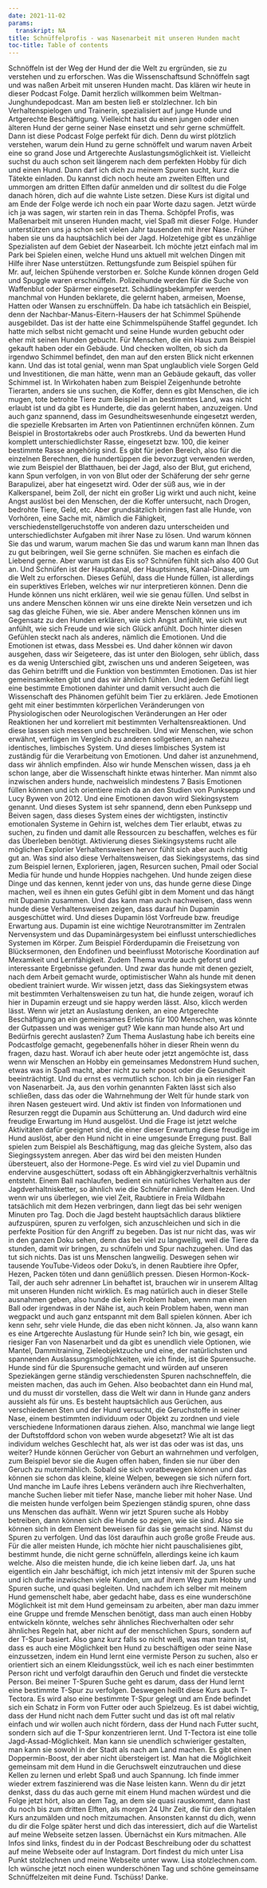 ```yaml
---
date: 2021-11-02
params:
  transkript: NA
title: Schnüffelprofis - was Nasenarbeit mit unseren Hunden macht
toc-title: Table of contents
---
```


 Schnöffeln ist der Weg der Hund der die Welt zu ergründen, sie zu verstehen und zu erforschen. Was die Wissenschaftsund Schnöffeln sagt und was naßen Arbeit mit unseren Hunden macht. Das klären wir heute in dieser Podcast Folge. Damit herzlich willkommen beim Weltman-Junghundepodcast. Man am besten ließ er stolzlechner. Ich bin Verhaltenspielogen und Trainerin, spezialisiert auf junge Hunde und Artgerechte Beschäftigung. Vielleicht hast du einen jungen oder einen älteren Hund der gerne seiner Nase einsetzt und sehr gerne schmüffelt. Dann ist diese Podcast Folge perfekt für dich. Denn du wirst plötzlich verstehen, warum dein Hund zu gerne schnöffelt und warum naven Arbeit eine so grand Jose und Artgerechte Auslastungsmöglichkeit ist. Vielleicht suchst du auch schon seit längerem nach dem perfekten Hobby für dich und einen Hund. Dann darf ich dich zu meinem Spuren sucht, kurz die Tätekte einladen. Du kannst dich noch heute am zweiten Elften und ummorgen am dritten Elften dafür anmelden und dir solltest du die Folge danach hören, dich auf die wahnte Liste setzen. Diese Kurs ist digital und am Ende der Folge werde ich noch ein paar Worte dazu sagen. Jetzt würde ich ja was sagen, wir starten rein in das Thema. Schöpfel Profis, was Maßenarbeit mit unseren Hunden macht, viel Spaß mit dieser Folge. Hunder unterstützen uns ja schon seit vielen Jahr tausenden mit ihrer Nase. Früher haben sie uns da hauptsächlich bei der Jagd. Holzetehige gibt es unzählige Spezialisten auf dem Gebiet der Nasearbeit. Ich möchte jetzt einfach mal im Park bei Spielen einen, welche Hund uns aktuell mit welchen Dingen mit Hilfe ihrer Nase unterstützen. Rettungsfunde zum Beispiel spühen für Mr. auf, leichen Spühende verstorben er. Solche Kunde können drogen Geld und Spuggle waren erschnüffeln. Polizeihunde werden für die Suche von Waffenblut oder Spärmer eingesetzt. Schädlingsbekämpfer werden manchmal von Hunden beklarete, die gelernt haben, armeisen, Moense, Hatten oder Wansen zu erschnüffeln. Da habe ich tatsächlich ein Beispiel, denn der Nachbar-Manus-Eitern-Hausers der hat Schimmel Spühende ausgebildet. Das ist der hatte eine Schimmelspühende Staffel gegundet. Ich hatte mich selbst nicht gemacht und seine Hunde wurden gebucht oder eher mit seinen Hunden gebucht. Für Menschen, die ein Haus zum Beispiel gekauft haben oder ein Gebäude. Und checken wollten, ob sich da irgendwo Schimmel befindet, den man auf den ersten Blick nicht erkennen kann. Und das ist total genial, wenn man Spat unglaublich viele Sorgen Geld und Investitionen, die man hätte, wenn man an Gebäude gekauft, das voller Schimmel ist. In Wirkohaten haben zum Beispiel Zeigenhunde betrohte Tierarten, anders sie uns suchen, die Koffer, denn es gibt Menschen, die ich mugen, tote betrohte Tiere zum Beispiel in an bestimmtes Land, was nicht erlaubt ist und da gibt es Hunderte, die das gelernt haben, anzuzeigen. Und auch ganz spannend, dass im Gesundheitswesenhunde eingesetzt werden, die spezielle Krebsarten im Arten von Patientinnen erchnüfen können. Zum Beispiel in Brostortakrebs oder auch Prostkrebs. Und da bewerten Hund komplett unterschiedlichster Rasse, eingesetzt bzw. 100, die keiner bestimmte Rasse angehörig sind. Es gibt für jeden Bereich, also für die einzelnen Berechnen, die hundertüppen die bevorzugt verwenden werden, wie zum Beispiel der Blatthauen, bei der Jagd, also der Blut, gut erichend, kann Spun verfolgen, in von von Blut oder der Schäferung der sehr gerne Barapulizei, aber hat eingesetzt wird. Oder der süß aus, wie in der Kalkerspanel, beim Zoll, der nicht ein großer Lig wirkt und auch nicht, keine Angst auslöst bei den Menschen, der die Koffer untersucht, nach Drogen, bedrohte Tiere, Geld, etc. Aber grundsätzlich bringen fast alle Hunde, von Vorhören, eine Sache mit, nämlich die Fähigkeit, verschiedenstellgeruchstoffe von anderen dazu unterscheiden und unterschiedlichster Aufgaben mit ihrer Nase zu lösen. Und warum können Sie das und warum, warum machen Sie das und warum kann man Ihnen das zu gut beibringen, weil Sie gerne schnüfen. Sie machen es einfach die Liebend gerne. Aber warum ist das Eis so? Schnüfen fühlt sich also 400 Gut an. Und Schnüfen ist der Hauptkanal, der Hauptsinnes, Kanal-Dinase, um die Welt zu erforschen. Dieses Gefühl, dass die Hunde füllen, ist allerdings ein superktives Erleben, welches wir nur interpretieren können. Denn die Hunde können uns nicht erklären, weil wie sie genau füllen. Und selbst in uns andere Menschen können wir uns eine direkte Nein versetzen und ich sag das gleiche Fühen, wie sie. Aber andere Menschen können uns im Gegensatz zu den Hunden erklären, wie sich Angst anfühlt, wie sich wut anfühlt, wie sich Freude und wie sich Glück anfühlt. Doch hinter diesen Gefühlen steckt nach als anderes, nämlich die Emotionen. Und die Emotionen ist etwas, dass Messbei es. Und daher können wir davon ausgehen, dass wir Seigeteere, das ist unter den Biologen, sehr üblich, dass es da wenig Unterschied gibt, zwischen uns und anderen Seigeteen, was das Gehirn betrifft und die Funktion von bestimmten Emotionen. Das ist hier gemeinsamkeiten gibt und das wir ähnlich fühlen. Und jedem Gefühl liegt eine bestimmte Emotionen dahinter und damit versucht auch die Wissenschaft des Phänomen gefühlt beim Tier zu erklären. Jede Emotionen geht mit einer bestimmten körperlichen Veränderungen von Physiologischen oder Neurologischen Veränderungen an Her oder Reaktionen her und korreliert mit bestimmten Verhaltensreaktionen. Und diese lassen sich messen und beschreiben. Und wir Menschen, wie schon erwähnt, verfügen im Vergleich zu anderen sollgetieren, an nahezu identisches, limbisches System. Und dieses limbisches System ist zuständig für die Verarbeitung von Emotionen. Und daher ist anzunehmend, dass wir ähnlich empfinden. Also wir hunde Menschen wissen, dass ja eh schon lange, aber die Wissenschaft hinkte etwas hinterher. Man nimmt also inzwischen anders hunde, nachweislich mindestens 7 Basis Emotionen füllen können und ich orientiere mich da an den Studien von Punksepp und Lucy Bywen von 2012. Und eine Emotionen davon wird Siekingsystem genannt. Und dieses System ist sehr spannend, denn eben Punksepp und Beiven sagen, dass dieses System eines der wichtigsten, instinctiv emotionalen Systeme in Gehirn ist, welches dem Tier erlaubt, etwas zu suchen, zu finden und damit alle Ressourcen zu beschaffen, welches es für das Überleben benötigt. Aktivierung dieses Siekingsystems rucht alle möglichen Explorier Verhaltensweisen hervor fühlt sich aber auch richtig gut an. Was sind also diese Verhaltensweisen, das Siekingsystems, das sind zum Beispiel lernen, Explorieren, jagen, Resurcen suchen, Pmail oder Social Media für hunde und hunde Hoppies nachgehen. Und hunde zeigen diese Dinge und das kennen, kennt jeder von uns, das hunde gerne diese Dinge machen, weil es ihnen ein gutes Gefühl gibt in dem Moment und das hängt mit Dupamin zusammen. Und das kann man auch nachweisen, dass wenn hunde diese Verhaltensweisen zeigen, dass darauf hin Dupamin ausgeschüttet wird. Und dieses Dupamin löst Vorfreude bzw. freudige Erwartung aus. Dupamin ist eine wichtige Neurotransmitter im Zentralen Nervensystem und das Dupaminärgesystem bei einflusst unterschiedliches Systemen im Körper. Zum Beispiel Förderdupamin die Freisetzung von Blücksermonen, den Endofinen und beeinflusst Motorische Koordination auf Mexamkeit und Lernfähigkeit. Zudem Thema wurde auch geforst und interessante Ergebnisse gefunden. Und zwar das hunde mit denen gezielt, nach dem Arbeit gemacht wurde, optimistischer Wahn als hunde mit denen obedient trainiert wurde. Wir wissen jetzt, dass das Siekingsystem etwas mit bestimmten Verhaltensweisen zu tun hat, die hunde zeigen, worauf ich hier in Dupamin erzeugt und sie happy werden lässt. Also, klicch werden lässt. Wenn wir jetzt an Auslastung denken, an eine Artgerechte Beschäftigung an ein gemeinsames Erlebnis für 100 Menschen, was könnte der Gutpassen und was weniger gut? Wie kann man hunde also Art und Bedürfnis gerecht auslasten? Zum Thema Auslastung habe ich bereits eine Podcastfolge gemacht, gegebenenfalls höher in dieser Rhein wenn du fragen, dazu hast. Worauf ich aber heute oder jetzt angemöchte ist, dass wenn wir Menschen an Hobby ein gemeinsames Medonstrem Hund suchen, etwas was in Spaß macht, aber nicht zu sehr poost oder die Gesundheit beeinträchtigt. Und du ernst es vermutlich schon. Ich bin ja ein riesiger Fan von Nasenarbeit. Ja, aus den vorhin genannten Fakten lässt sich also schließen, dass das oder die Wahrnehmung der Welt für hunde stark von ihren Nasen gesteuert wird. Und aktiv ist finden von Informationen und Resurzen reggt die Dupamin aus Schütterung an. Und dadurch wird eine freudige Erwartung im Hund ausgelöst. Und die Frage ist jetzt welche Aktivitäten dafür geeignet sind, die einer dieser Erwartung diese freudige im Hund auslöst, aber den Hund nicht in eine umgesunde Erregung pust. Ball spielen zum Beispiel als Beschäftigung, mag das gleiche System, also das Siegingssystem anregen. Aber das wird bei den meisten Hunden übersteuert, also der Hormone-Pege. Es wird viel zu viel Dupamin und endervine ausgeschüttert, sodass oft ein Abhängigkerzverhaltnis verhältnis entsteht. Einem Ball nachlaufen, bedient ein natürliches Verhalten aus der Jagdverhaltnisketter, so ähnlich wie die Schnüfer nämlich dem Hezen. Und wenn wir uns überlegen, wie viel Zeit, Raubtiere in Freia Wildbahn tatsächlich mit dem Hezen verbringen, dann liegt das bei sehr wenigen Minuten pro Tag. Doch die Jagd besteht hauptsächlich daraus bliktiere aufzuspüren, spuren zu verfolgen, sich anzuschleichen und sich in die perfekte Position für den Angriff zu begeben. Das ist nur nicht das, was wir in den ganzen Doku sehen, denn das bei viel zu langweilig, weil die Tiere da stunden, damit wir bringen, zu schnüfeln und Spur nachzugehen. Und das tut sich nichts. Das ist uns Menschen langweilig. Deswegen sehen wir tausende YouTube-Videos oder Doku's, in denen Raubtiere ihre Opfer, Hezen, Packen töten und dann genüßlich pressen. Diesen Hormon-Kock-Tail, der auch sehr adrenner Lin behaftet ist, brauchen wir in unserem Alltag mit unseren Hunden nicht wirklich. Es mag natürlich auch in dieser Stelle ausnahmen geben, also hunde die kein Problem haben, wenn man einen Ball oder irgendwas in der Nähe ist, auch kein Problem haben, wenn man wegpackt und auch ganz entspannt mit dem Ball spielen können. Aber ich kenn sehr, sehr viele Hunde, die das eben nicht können. Ja, also wann kann es eine Artgerechte Auslastung für Hunde sein? Ich bin, wie gesagt, ein riesiger Fan von Nasenarbeit und da gibt es unendlich viele Optionen, wie Mantel, Dammitraining, Zieleobjektzuche und eine, der natürlichsten und spannenden Auslassungsmöglichkeiten, wie ich finde, ist die Spurensuche. Hunde sind für die Spurensuche gemacht und würden auf unseren Speziekängen gerne ständig verschiedensten Spuren nachschneffeln, die meisten machen, das auch im Gehen. Also beobachtet dann ein Hund mal, und du musst dir vorstellen, dass die Welt wir dann in Hunde ganz anders aussieht als für uns. Es besteht hauptsächlich aus Gerüchen, aus verschiedenen Sten und der Hund versucht, die Geruchstoffe in seiner Nase, einem bestimmten individuum oder Objekt zu zordnen und viele verschiedene Informationen daraus ziehen. Also, manchmal wie lange liegt der Duftstoffdord schon von weben wurde abgesetzt? Wie alt ist das individum welches Geschlecht hat, als wer ist das oder was ist das, uns weiter? Hunde können Gerücher von Geburt an wahrnehmen und verfolgen, zum Beispiel bevor sie die Augen offen haben, finden sie nur über den Geruch zu mutermählich. Sobald sie sich voratbewegen können und das können sie schon das kleine, kleine Welpen, bewegen sie sich nüfern fort. Und manche im Laufe ihres Lebens verändern auch ihre Riechverhalten, manche Suchen lieber mit tiefer Nase, manche lieber mit hoher Nase. Und die meisten hunde verfolgen beim Speziengen ständig spuren, ohne dass uns Menschen das aufhält. Wenn wir jetzt Spuren suche als Hobby betreiben, dann können sich die Hunde so zeigen, wie sie sind. Also sie können sich in dem Element beweisen für das sie gemacht sind. Nämst du Spuren zu verfolgen. Und das löst daraufhin auch große große Freude aus. Für die aller meisten Hunde, ich möchte hier nicht pauschalisienes gibt, bestimmt hunde, die nicht gerne schnüffeln, allerdings keine ich kaum welche. Also die meisten hunde, die ich keine lieben darf. Ja, uns hat eigentlich ein Jahr beschäftigt, ich mich jetzt intensiv mit der Spuren suche und ich durfte inzwischen viele Kunden, um auf ihrem Weg zum Hobby und Spuren suche, und quasi begleiten. Und nachdem ich selber mit meinem Hund gemenschelt habe, aber gedacht habe, dass es eine wunderschöne Möglichkeit ist mit dem Hund gemeinsam zu arbeiten, aber man dazu immer eine Gruppe und fremde Menschen benötigt, dass man auch einen Hobby entwickeln könnte, welches sehr ähnliches Riechverhalten oder sehr ähnliches Regeln hat, aber nicht auf der menschlichen Spurs, sondern auf der T-Spur basiert. Also ganz kurz falls so nicht weiß, was man trainn ist, dass es auch eine Möglichkeit ben Hund zu beschäftigen oder seine Nase einzussetzen, indem ein Hund lernt eine vermiste Person zu suchen, also er orientiert sich an einem Kleidungsstück, weil ich es nach einer bestimmten Person richt und verfolgt daraufhin den Geruch und findet die versteckte Person. Bei meiner T-Spuren Suche geht es darum, dass der Hund lernt eine bestimmte T-Spur zu verfolgen. Deswegen heißt diese Kurs auch T-Tectora. Es wird also eine bestimmte T-Spur gelegt und am Ende befindet sich ein Schatz in Form von Futter oder auch Spielzeug. Es ist dabei wichtig, dass der Hund nicht nach dem Futter sucht und das ist oft mal relativ einfach und wir wollen auch nicht fördern, dass der Hund nach Futter sucht, sondern sich auf die T-Spur konzentrieren lernt. Und T-Tectora ist eine tolle Jagd-Assad-Möglichkeit. Man kann sie unendlich schwieriger gestalten, man kann sie sowohl in der Stadt als nach am Land machen. Es gibt einen Doppermin-Boost, der aber nicht übersteigert ist. Man hat die Möglichkeit gemeinsam mit dem Hund in die Geruchswelt einzutrauchen und diese Kellen zu lernen und erlebt Spaß und auch Spannung. Ich finde immer wieder extrem faszinierend was die Nase leisten kann. Wenn du dir jetzt denkst, dass du das auch gerne mit einem Hund machen würdest und die Folge jetzt hört, also an dem Tag, an dem sie quasi rauskommt, dann hast du noch bis zum dritten Elften, als morgen 24 Uhr Zeit, die für den digitalen Kurs anzumälden und noch mitzumachen. Ansonsten kannst du dich, wenn du dir die Folge später herst und dich das interessiert, dich auf die Wartelist auf meine Webseite setzen lassen. Übernächst ein Kurs mitmachen. Alle Infos sind links, findest du in der Podcast Beschreibung oder du schattest auf meine Webseite oder auf Instagram. Dort findest du mich unter Lisa Punkt stolzlechnen und meine Webseite unter www. Lisa stolzlechnen.com. Ich wünsche jetzt noch einen wunderschönen Tag und schöne gemeinsame Schnüffelzeiten mit deine Fund. Tschüss! Danke.